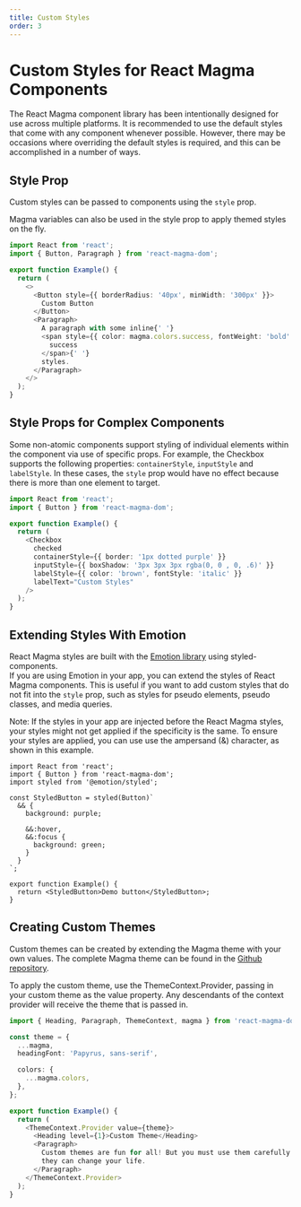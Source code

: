```yaml
---
title: Custom Styles
order: 3
---
```


<PageContent componentName="custom_styles">

# Custom Styles for React Magma Components

The React Magma component library has been intentionally designed for use across multiple platforms.
It is recommended to use the default styles that come with any component whenever possible.
However, there may be occasions where overriding the default styles is required, and this can be accomplished in a number of ways.

## Style Prop

Custom styles can be passed to components using the `style` prop.

Magma variables can also be used in the style prop to apply themed styles on the fly.

```typescript
import React from 'react';
import { Button, Paragraph } from 'react-magma-dom';

export function Example() {
  return (
    <>
      <Button style={{ borderRadius: '40px', minWidth: '300px' }}>
        Custom Button
      </Button>
      <Paragraph>
        A paragraph with some inline{' '}
        <span style={{ color: magma.colors.success, fontWeight: 'bold' }}>
          success
        </span>{' '}
        styles.
      </Paragraph>
    </>
  );
}
```

## Style Props for Complex Components

Some non-atomic components support styling of individual elements within the component via use of specific props.
For example, the <Link to="/api/checkboxes">Checkbox</Link> supports the following properties: `containerStyle`, `inputStyle`
and `labelStyle`. In these cases, the `style` prop would have no effect because there is more than one element to target.

```typescript
import React from 'react';
import { Button } from 'react-magma-dom';

export function Example() {
  return (
    <Checkbox
      checked
      containerStyle={{ border: '1px dotted purple' }}
      inputStyle={{ boxShadow: '3px 3px 3px rgba(0, 0 , 0, .6)' }}
      labelStyle={{ color: 'brown', fontStyle: 'italic' }}
      labelText="Custom Styles"
    />
  );
}
```

## Extending Styles With Emotion

React Magma styles are built with the [Emotion library](https://emotion.sh/docs/styled) using styled-components.  
If you are using Emotion in your app, you can extend the styles of React Magma components. This is useful if you want to add custom styles that do not fit into the `style` prop, such as styles for pseudo elements, pseudo classes, and media queries.

Note: If the styles in your app are injected before the React Magma styles, your styles might not get applied if the specificity is the same.
To ensure your styles are applied, you can use use the ampersand (&) character, as shown in this example.

```tsx
import React from 'react';
import { Button } from 'react-magma-dom';
import styled from '@emotion/styled';

const StyledButton = styled(Button)`
  && {
    background: purple;

    &&:hover,
    &&:focus {
      background: green;
    }
  }
`;

export function Example() {
  return <StyledButton>Demo button</StyledButton>;
}
```

## Creating Custom Themes

Custom themes can be created by extending the Magma theme with your own values.
The complete Magma theme can be found in the [Github repository](https://github.com/cengage/react-magma/blob/acc469c1499da986248c312009951a9d74ed8f16/packages/react-magma-dom/src/theme/magma.ts).

To apply the custom theme, use the <Link to="/api/theme/">ThemeContext.Provider</Link>, passing in your custom theme as the value property.
Any descendants of the context provider will receive the theme that is passed in.

```typescript
import { Heading, Paragraph, ThemeContext, magma } from 'react-magma-dom';

const theme = {
  ...magma,
  headingFont: 'Papyrus, sans-serif',

  colors: {
    ...magma.colors,
  },
};

export function Example() {
  return (
    <ThemeContext.Provider value={theme}>
      <Heading level={1}>Custom Theme</Heading>
      <Paragraph>
        Custom themes are fun for all! But you must use them carefully... or
        they can change your life.
      </Paragraph>
    </ThemeContext.Provider>
  );
}
```


</PageContent>